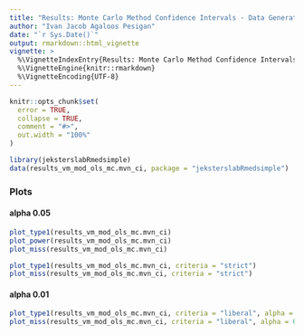 ```yaml
---
title: "Results: Monte Carlo Method Confidence Intervals - Data Generated from a Nonnormal Distribution (Vale and Maurelli (1983) - Skewness = 2, Kurtosis = 7) - Complete Data - Ordinary Least Squares Estimates and Standard Errors"
author: "Ivan Jacob Agaloos Pesigan"
date: "`r Sys.Date()`"
output: rmarkdown::html_vignette
vignette: >
  %\VignetteIndexEntry{Results: Monte Carlo Method Confidence Intervals - Data Generated from a Nonnormal Distribution (Vale and Maurelli (1983) - Skewness = 2, Kurtosis = 7) - Complete Data - Ordinary Least Squares Estimates and Standard Errors}
  %\VignetteEngine{knitr::rmarkdown}
  %\VignetteEncoding{UTF-8}
---
```


```r
knitr::opts_chunk$set(
  error = TRUE,
  collapse = TRUE,
  comment = "#>",
  out.width = "100%"
)
```

```r
library(jeksterslabRmedsimple)
data(results_vm_mod_ols_mc.mvn_ci, package = "jeksterslabRmedsimple")
```

### Plots

#### alpha 0.05

```r
plot_type1(results_vm_mod_ols_mc.mvn_ci)
plot_power(results_vm_mod_ols_mc.mvn_ci)
plot_miss(results_vm_mod_ols_mc.mvn_ci)
```

```r
plot_type1(results_vm_mod_ols_mc.mvn_ci, criteria = "strict")
plot_miss(results_vm_mod_ols_mc.mvn_ci, criteria = "strict")
```

#### alpha 0.01

```r
plot_type1(results_vm_mod_ols_mc.mvn_ci, criteria = "liberal", alpha = 0.01)
plot_miss(results_vm_mod_ols_mc.mvn_ci, criteria = "liberal", alpha = 0.01)
```
